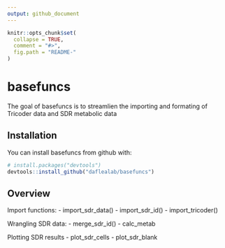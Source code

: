 ```yaml
---
output: github_document
---
```


<!-- README.md is generated from README.Rmd. Please edit that file -->

```r
knitr::opts_chunk$set(
  collapse = TRUE,
  comment = "#>",
  fig.path = "README-"
)
```

# basefuncs

The goal of basefuncs is to streamlien the importing and formating of Tricoder data and SDR metabolic data

## Installation

You can install basefuncs from github with:

```r
# install.packages("devtools")
devtools::install_github("daflealab/basefuncs")
```

## Overview

Import functions:
- import_sdr_data()
- import_sdr_id()
- import_tricoder()

Wrangling SDR data:
- merge_sdr_id()
- calc_metab

Plotting SDR results
- plot_sdr_cells
- plot_sdr_blank

